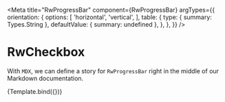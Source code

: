 
<Meta
  title="RwProgressBar"
  component={RwProgressBar}
  argTypes={{
    orientation: {
      options: [
        'horizontal',
        'vertical',
      ],
      table: {
        type: { summary: Types.String },
        defaultValue: { summary: undefined },
      },
    },
  }}
/>


# RwCheckbox

With `MDX`, we can define a story for `RwProgressBar` right in the middle of our
Markdown documentation.

<Canvas withSource='none'>
  <Story
    name="Default"
    args={{
      orientation: 'horizontal'
    }}>
    {Template.bind({})}
  </Story>
</Canvas>


<Source
  language='html'
  dark
  format={false}
  code={DEFAULT_CODE}
/>

<ArgsTable story="Default" />
